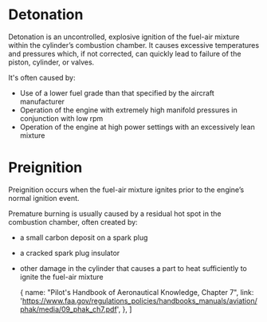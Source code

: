 

# Detonation

Detonation is an uncontrolled, explosive ignition of the fuel-air mixture within
the cylinder’s combustion chamber. It causes excessive temperatures and
pressures which, if not corrected, can quickly lead to failure of the piston,
cylinder, or valves.

It's often caused by:

- Use of a lower fuel grade than that specified by the aircraft manufacturer
- Operation of the engine with extremely high manifold pressures in conjunction
  with low rpm
- Operation of the engine at high power settings with an excessively lean
  mixture

# Preignition

Preignition occurs when the fuel-air mixture ignites prior to the engine’s
normal ignition event.

Premature burning is usually caused by a residual hot spot in the combustion
chamber, often created by:

- a small carbon deposit on a spark plug
- a cracked spark plug insulator
- other damage in the cylinder that causes a part to heat sufficiently to ignite
  the fuel-air mixture

  {
    name: "Pilot's Handbook of Aeronautical Knowledge, Chapter 7",
    link: 'https://www.faa.gov/regulations_policies/handbooks_manuals/aviation/phak/media/09_phak_ch7.pdf',
  },
]
